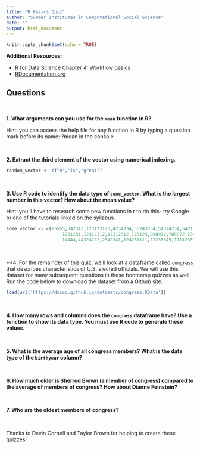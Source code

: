 ```yaml
---
title: "R Basics Quiz"
author: "Summer Institutes in Computational Social Science"
date: ""
output: html_document
---
```


```r
knitr::opts_chunk$set(echo = TRUE)
```


**Additional Resources:** 

* [R for Data Science Chapter 4: Workflow basics](https://r4ds.had.co.nz/workflow-basics.html)
* [RDocumentation.org]([documentation website](https://www.rdocumentation.org/))




## Questions

<br>



**1. What arguments can you use for the `mean` function in R?**

Hint: you can access the help file for any function in R by typing a question mark before its name: ?mean in the console

<br>


**2. Extract the third element of the vector using numerical indexing.**
```r
random_vector <- c("R","is","great")
```
<br>

**3. Use R code to identify the data type of `some_vector`. What is the largest number in this vector? How about the mean value?**

Hint: you'll have to research some new functions in r to do this- try Google or one of the tutorials linked on the syllabus.
```r
some_vector <- c(25555,342343,123123123,4234234,53243234,54324234,5421111,12312312,111231,
                     1231231,12312312,12312312,123123,898972,789872,2343,23423423,2343221,23423,
                     14444,44324222,2342341,124231111,22233345,1111233333,1231231,1231231)
```
<br>


**4. For the remainder of this quiz, we'll look at a dataframe called `congress` that describes characteristics of U.S. elected officials. We will use this dataset for many subsequent questions in these bootcamp quizzes as well. Run the code below to download the dataset from a Github site.

```r
load(url('https://dssoc.github.io/datasets/congress.RData'))
```
<br/>


**4. How many rows and columns does the `congress` dataframe have? Use a function to show its data type. You must use R code to generate these values.**


<br>


**5. What is the average age of all congress members? What is the data type of the `birthyear` column?**


<br>


**6. How much older is Sherrod Brown (a member of congress) compared to the average of members of congress? How about Dianne Feinstein?**

<br>

**7. Who are the oldest members of congress?**

<br>

Thanks to Devin Cornell and Taylor Brown for helping to create these quizzes!

